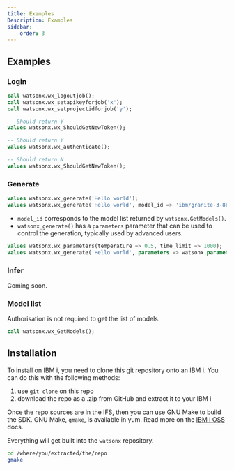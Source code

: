 ```yaml
---
title: Examples 
Description: Examples
sidebar:
    order: 3
---
```


## Examples

### Login

```sql
call watsonx.wx_logoutjob();
call watsonx.wx_setapikeyforjob('x');
call watsonx.wx_setprojectidforjob('y');

-- Should return Y
values watsonx.wx_ShouldGetNewToken();

-- Should return Y
values watsonx.wx_authenticate();

-- Should return N
values watsonx.wx_ShouldGetNewToken();
```

### Generate

```sql
values watsonx.wx_generate('Hello world');
values watsonx.wx_generate('Hello world', model_id => 'ibm/granite-3-8b-instruct');
```

* `model_id` corresponds to the model list returned by `watsonx.GetModels()`.
* `watsonx_generate()` has a `parameters` parameter that can be used to control the generation, typically used by advanced users.

```sql
values watsonx.wx_parameters(temperature => 0.5, time_limit => 1000);
values watsonx.wx_generate('Hello world', parameters => watsonx.parameters(temperature => 0.5, time_limit => 1000));
```

### Infer

Coming soon.

### Model list

Authorisation is not required to get the list of models.

```sql
call watsonx.wx_GetModels();
```

## Installation

To install on IBM i, you need to clone this git repository onto an IBM i. You can do this with the following methods:

1. use `git clone` on this repo
2. download the repo as a .zip from GitHub and extract it to your IBM i

Once the repo sources are in the IFS, then you can use GNU Make to build the SDK. GNU Make, `gmake`, is available in yum. Read more on the [IBM i OSS](https://ibmi-oss-docs.readthedocs.io/en/latest/yum/README.html#installation) docs.

Everything will get built into the `watsonx` repository.

```sh
cd /where/you/extracted/the/repo
gmake
```
